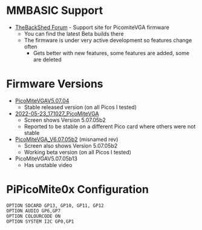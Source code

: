 = MMBASIC Support =

* [https://www.thebackshed.com/forum/ViewTopic.php?FID=16&TID=14854 TheBackShed Forum] - Support site for PicomiteVGA firmware
** You can find the latest Beta builds there
** The firmware is under very active development so features change often
*** Gets better with new features, some features are added, some are deleted

= Firmware Versions =

* [https://github.com/land-boards/RasPiPico/tree/main/PicoMite_MMBASIC/PicoMite_VGA/PicoMiteVGA_Firmware/PicoMiteVGAV5.07.04 PicoMiteVGAV5.07.04]
** Stable released version (on all Picos I tested)
* [https://github.com/land-boards/RasPiPico/tree/main/PicoMite_MMBASIC/PicoMite_VGA/PicoMiteVGA_Firmware/2022-05-23_171027_PicoMiteVGA 2022-05-23_171027_PicoMiteVGA]
** Screen shows Version 5.07.05b2
** Reported to be stable on a different Pico card where others were not stable
* [https://github.com/land-boards/RasPiPico/tree/main/PicoMite_MMBASIC/PicoMite_VGA/PicoMiteVGA_Firmware/PicoMiteVGA_V6.07.05b2 PicoMiteVGA_V6.07.05b2] (misnamed rev)
** Screen also shows Version 5.07.05b2
** Working beta version (on all Picos I tested)
* PicoMiteVGAV5.07.05b13
** Has unstable video

= PiPicoMite0x Configuration =

<pre>
OPTION SDCARD GP13, GP10, GP11, GP12
OPTION AUDIO GP6,GP7
OPTION COLOURCODE ON
OPTION SYSTEM I2C GP0,GP1

</pre>
